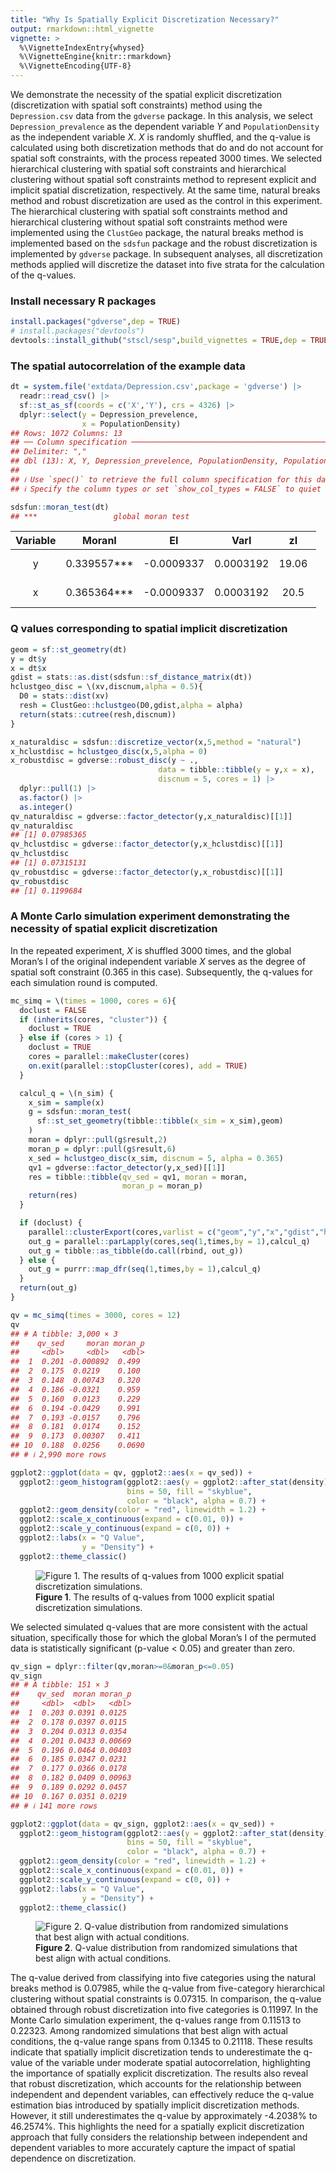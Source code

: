 ```yaml
---
title: "Why Is Spatially Explicit Discretization Necessary?"
output: rmarkdown::html_vignette
vignette: >
  %\VignetteIndexEntry{whysed}
  %\VignetteEngine{knitr::rmarkdown}
  %\VignetteEncoding{UTF-8}
---
```





We demonstrate the necessity of the spatial explicit discretization (discretization with spatial soft constraints) method using the `Depression.csv` data from the `gdverse` package. In this analysis, we select `Depression_prevalence` as the dependent variable $Y$ and `PopulationDensity` as the independent variable $X$. $X$ is randomly shuffled, and the q-value is calculated using both discretization methods that do and do not account for spatial soft constraints, with the process repeated 3000 times. We selected hierarchical clustering with spatial soft constraints and hierarchical clustering without spatial soft constraints method to represent explicit and implicit spatial discretization, respectively. At the same time, natural breaks method and robust discretization are used as the control in this experiment. The hierarchical clustering with spatial soft constraints method and hierarchical clustering without spatial soft constraints method were implemented using the `ClustGeo` package, the natural breaks method is implemented based on the `sdsfun` package and the robust discretization is implemented by `gdverse` package. In subsequent analyses, all discretization methods applied will discretize the dataset into five strata for the calculation of the q-values.

### Install necessary R packages

```r
install.packages("gdverse",dep = TRUE)
# install.packages("devtools")
devtools::install_github("stscl/sesp",build_vignettes = TRUE,dep = TRUE)
```

### The spatial autocorrelation of the example data


``` r
dt = system.file('extdata/Depression.csv',package = 'gdverse') |>
  readr::read_csv() |>
  sf::st_as_sf(coords = c('X','Y'), crs = 4326) |>
  dplyr::select(y = Depression_prevelence,
                x = PopulationDensity)
## Rows: 1072 Columns: 13
## ── Column specification ────────────────────────────────────────────────────────────────────────────
## Delimiter: ","
## dbl (13): X, Y, Depression_prevelence, PopulationDensity, Population65, NoHealthInsurance, Neigh...
## 
## ℹ Use `spec()` to retrieve the full column specification for this data.
## ℹ Specify the column types or set `show_col_types = FALSE` to quiet this message.

sdsfun::moran_test(dt)
## ***                 global moran test
```


---------------------------------------------------------------------
 Variable     MoranI          EI         VarI       zI        pI     
---------- ------------- ------------ ----------- ------- -----------
    y       0.339557***   -0.0009337   0.0003192   19.06   2.892e-81 

    x       0.365364***   -0.0009337   0.0003192   20.5    1.052e-93 
---------------------------------------------------------------------



### Q values corresponding to spatial implicit discretization


``` r
geom = sf::st_geometry(dt)
y = dt$y
x = dt$x
gdist = stats::as.dist(sdsfun::sf_distance_matrix(dt))
hclustgeo_disc = \(xv,discnum,alpha = 0.5){
  D0 = stats::dist(xv)
  resh = ClustGeo::hclustgeo(D0,gdist,alpha = alpha)
  return(stats::cutree(resh,discnum))
}

x_naturaldisc = sdsfun::discretize_vector(x,5,method = "natural")
x_hclustdisc = hclustgeo_disc(x,5,alpha = 0)
x_robustdisc = gdverse::robust_disc(y ~ .,
                                 data = tibble::tibble(y = y,x = x),
                                 discnum = 5, cores = 1) |>
  dplyr::pull(1) |>
  as.factor() |>
  as.integer()
qv_naturaldisc = gdverse::factor_detector(y,x_naturaldisc)[[1]]
qv_naturaldisc
## [1] 0.07985365
qv_hclustdisc = gdverse::factor_detector(y,x_hclustdisc)[[1]]
qv_hclustdisc
## [1] 0.07315131
qv_robustdisc = gdverse::factor_detector(y,x_robustdisc)[[1]]
qv_robustdisc
## [1] 0.1199684
```

### A Monte Carlo simulation experiment demonstrating the necessity of spatial explicit discretization

In the repeated experiment, $X$ is shuffled 3000 times, and the global Moran's I of the original independent variable $X$ serves as the degree of spatial soft constraint (0.365 in this case). Subsequently, the q-values for each simulation round is computed.


``` r
mc_simq = \(times = 1000, cores = 6){
  doclust = FALSE
  if (inherits(cores, "cluster")) {
    doclust = TRUE
  } else if (cores > 1) {
    doclust = TRUE
    cores = parallel::makeCluster(cores)
    on.exit(parallel::stopCluster(cores), add = TRUE)
  }

  calcul_q = \(n_sim) {
    x_sim = sample(x)
    g = sdsfun::moran_test(
      sf::st_set_geometry(tibble::tibble(x_sim = x_sim),geom)
    )
    moran = dplyr::pull(g$result,2)
    moran_p = dplyr::pull(g$result,6)
    x_sed = hclustgeo_disc(x_sim, discnum = 5, alpha = 0.365)
    qv1 = gdverse::factor_detector(y,x_sed)[[1]]
    res = tibble::tibble(qv_sed = qv1, moran = moran,
                         moran_p = moran_p)
    return(res)
  }

  if (doclust) {
    parallel::clusterExport(cores,varlist = c("geom","y","x","gdist","hclustgeo_disc"))
    out_g = parallel::parLapply(cores,seq(1,times,by = 1),calcul_q)
    out_g = tibble::as_tibble(do.call(rbind, out_g))
  } else {
    out_g = purrr::map_dfr(seq(1,times,by = 1),calcul_q)
  }
  return(out_g)
}
```


``` r
qv = mc_simq(times = 3000, cores = 12)
qv
## # A tibble: 3,000 × 3
##    qv_sed     moran moran_p
##     <dbl>     <dbl>   <dbl>
##  1  0.201 -0.000892  0.499 
##  2  0.175  0.0219    0.100 
##  3  0.148  0.00743   0.320 
##  4  0.186 -0.0321    0.959 
##  5  0.160  0.0123    0.229 
##  6  0.194 -0.0429    0.991 
##  7  0.193 -0.0157    0.796 
##  8  0.181  0.0174    0.152 
##  9  0.173  0.00307   0.411 
## 10  0.188  0.0256    0.0690
## # ℹ 2,990 more rows
```


``` r
ggplot2::ggplot(data = qv, ggplot2::aes(x = qv_sed)) +
  ggplot2::geom_histogram(ggplot2::aes(y = ggplot2::after_stat(density)),
                          bins = 50, fill = "skyblue",
                          color = "black", alpha = 0.7) +
  ggplot2::geom_density(color = "red", linewidth = 1.2) +
  ggplot2::scale_x_continuous(expand = c(0.01, 0)) +
  ggplot2::scale_y_continuous(expand = c(0, 0)) +
  ggplot2::labs(x = "Q Value",
                y = "Density") +
  ggplot2::theme_classic()
```

![**Figure 1**. The results of q-values from 1000 explicit spatial discretization simulations.](../man/figures/whysed/plot_mcres_1-1.png)

We selected simulated q-values that are more consistent with the actual situation, specifically those for which the global Moran's I of the permuted data is statistically significant (p-value < 0.05) and greater than zero.


``` r
qv_sign = dplyr::filter(qv,moran>=0&moran_p<=0.05)
qv_sign
## # A tibble: 151 × 3
##    qv_sed  moran moran_p
##     <dbl>  <dbl>   <dbl>
##  1  0.203 0.0391 0.0125 
##  2  0.178 0.0397 0.0115 
##  3  0.204 0.0313 0.0354 
##  4  0.201 0.0433 0.00669
##  5  0.196 0.0464 0.00403
##  6  0.185 0.0347 0.0231 
##  7  0.177 0.0366 0.0178 
##  8  0.182 0.0409 0.00963
##  9  0.189 0.0292 0.0457 
## 10  0.167 0.0351 0.0219 
## # ℹ 141 more rows
```


``` r
ggplot2::ggplot(data = qv_sign, ggplot2::aes(x = qv_sed)) +
  ggplot2::geom_histogram(ggplot2::aes(y = ggplot2::after_stat(density)),
                          bins = 50, fill = "skyblue",
                          color = "black", alpha = 0.7) +
  ggplot2::geom_density(color = "red", linewidth = 1.2) +
  ggplot2::scale_x_continuous(expand = c(0.01, 0)) +
  ggplot2::scale_y_continuous(expand = c(0, 0)) +
  ggplot2::labs(x = "Q Value",
                y = "Density") +
  ggplot2::theme_classic()
```

![**Figure 2**. Q-value distribution from randomized simulations that best align with actual conditions.](../man/figures/whysed/plot_mcres_2-1.png)

The q-value derived from classifying into five categories using the natural breaks method is 0.07985, while the q-value from five-category hierarchical clustering without spatial constraints is 0.07315. In comparison, the q-value obtained through robust discretization into five categories is 0.11997. In the Monte Carlo simulation experiment, the q-values range from 0.11513 to 0.22323. Among randomized simulations that best align with actual conditions, the q-value range spans from 0.1345 to 0.21118. These results indicate that spatially implicit discretization tends to underestimate the q-value of the variable under moderate spatial autocorrelation, highlighting the importance of spatially explicit discretization. The results also reveal that robust discretization, which accounts for the relationship between independent and dependent variables, can effectively reduce the q-value estimation bias introduced by spatially implicit discretization methods. However, it still underestimates the q-value by approximately -4.2038% to 46.2574%. This highlights the need for a spatially explicit discretization approach that fully considers the relationship between independent and dependent variables to more accurately capture the impact of spatial dependence on discretization.
